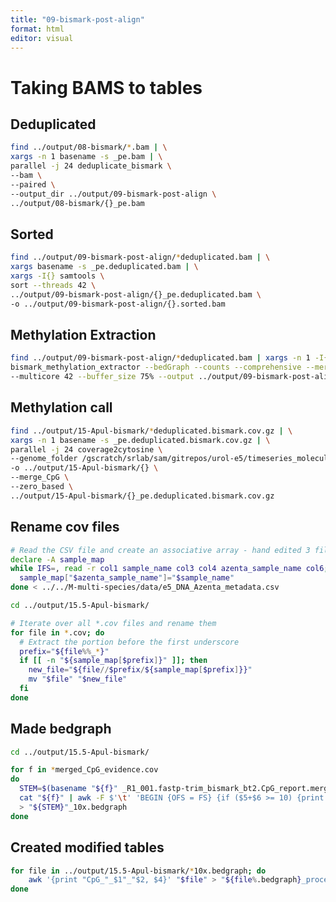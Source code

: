 ```yaml
---
title: "09-bismark-post-align"
format: html
editor: visual
---
```


# Taking BAMS to tables

## Deduplicated

```bash
find ../output/08-bismark/*.bam | \
xargs -n 1 basename -s _pe.bam | \
parallel -j 24 deduplicate_bismark \
--bam \
--paired \
--output_dir ../output/09-bismark-post-align \
../output/08-bismark/{}_pe.bam

```

## Sorted

```bash
find ../output/09-bismark-post-align/*deduplicated.bam | \
xargs basename -s _pe.deduplicated.bam | \
xargs -I{} samtools \
sort --threads 42 \
../output/09-bismark-post-align/{}_pe.deduplicated.bam \
-o ../output/09-bismark-post-align/{}.sorted.bam
```

## Methylation Extraction

```bash
find ../output/09-bismark-post-align/*deduplicated.bam | xargs -n 1 -I{} \
bismark_methylation_extractor --bedGraph --counts --comprehensive --merge_non_CpG \
--multicore 42 --buffer_size 75% --output ../output/09-bismark-post-align "{}"
```




## Methylation call

``` bash
find ../output/15-Apul-bismark/*deduplicated.bismark.cov.gz | \
xargs -n 1 basename -s _pe.deduplicated.bismark.cov.gz | \
parallel -j 24 coverage2cytosine \
--genome_folder /gscratch/srlab/sam/gitrepos/urol-e5/timeseries_molecular/D-Apul/data/ \
-o ../output/15-Apul-bismark/{} \
--merge_CpG \
--zero_based \
../output/15-Apul-bismark/{}_pe.deduplicated.bismark.cov.gz
```

## Rename cov files

``` bash
# Read the CSV file and create an associative array - hand edited 3 filenames first
declare -A sample_map
while IFS=, read -r col1 sample_name col3 col4 azenta_sample_name col6; do
  sample_map["$azenta_sample_name"]="$sample_name"
done < ../../M-multi-species/data/e5_DNA_Azenta_metadata.csv

cd ../output/15.5-Apul-bismark/

# Iterate over all *.cov files and rename them
for file in *.cov; do
  # Extract the portion before the first underscore
  prefix="${file%%_*}"
  if [[ -n "${sample_map[$prefix]}" ]]; then
    new_file="${file//$prefix/${sample_map[$prefix]}}"
    mv "$file" "$new_file"
  fi
done
```

## Made bedgraph

``` bash
cd ../output/15.5-Apul-bismark/

for f in *merged_CpG_evidence.cov
do
  STEM=$(basename "${f}" _R1_001.fastp-trim_bismark_bt2.CpG_report.merged_CpG_evidence.cov)
  cat "${f}" | awk -F $'\t' 'BEGIN {OFS = FS} {if ($5+$6 >= 10) {print $1, $2, $3, $4}}' \
  > "${STEM}"_10x.bedgraph
done
```

## Created modified tables

``` bash
for file in ../output/15.5-Apul-bismark/*10x.bedgraph; do
    awk '{print "CpG_"_$1"_"$2, $4}' "$file" > "${file%.bedgraph}_processed.txt"
done
```